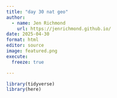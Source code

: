 ```yaml
---
title: "day 30 nat geo"
author:
  - name: Jen Richmond
    url: https://jenrichmond.github.io/
date: 2025-04-30
format: html
editor: source
image: featured.png
execute:
  freeze: true

---
```



```r
library(tidyverse)
library(here)


```

